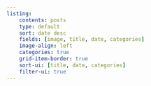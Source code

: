 ```yaml
---
listing: 
    contents: posts
    type: default
    sort: date desc
    fields: [image, title, date, categories]
    image-align: left
    categories: true
    grid-item-border: true
    sort-ui: [title, date, categories]
    filter-ui: true
---
```


